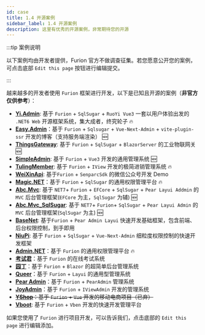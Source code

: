 ```yaml
---
id: case
title: 1.4 开源案例
sidebar_label: 1.4 开源案例
description: 这里有优秀的开源案例，非常期待您的开源
---
```


:::tip 案例说明

以下案例均由开发者提供，Furion 官方不做调查征集。若您愿意公开您的案例，可点击底部 `Edit this page` 按钮进行编辑提交。

:::

越来越多的开发者使用 `Furion` 框架进行开发，以下是已知且开源的案例（**非官方仅供参考**）：

- **[Yi.Admin](https://gitee.com/ccnetcore/Yi)**: 基于 `Furion` + `SqlSugar` + `RuoYi Vue3` 一套以用户体验出发的 `.NET6 Web` 开源框架系统，集大成者，终究轮子 🔥
- **[Easy.Admin](https://gitee.com/miss_you/easy-admin)**：基于 `Furion` + `Sqlsugar` + `Vue-Next-Admin` + `vite-plugin-ssr` 开发的博客（支持服务端渲染） 🆕
- **[ThingsGateway](https://gitee.com/diego2098/ThingsGateway)**: 基于 `Furion` + `SqlSugar` + `BlazorServer` 的工业物联网关 🆕
- **[SimpleAdmin](https://gitee.com/zxzyjs/SimpleAdmin)**: 基于 `Furion` + `Vue3` 开发的通用管理系统 🆕
- **[TulingMember](https://gitee.com/a106_admin/tuling-member)**: 基于 `Furion` + `IView` 开发的极简进销管理系统 🔥
- **[WeiXinApi](https://gitee.com/huguodong520/weixinapi)**: 基于`Furion` + `SenparcSdk` 的微信公众号开发 Demo
- **[Magic.NET](https://gitee.com/zhengguojing/magic-net)**：基于 `Furion` + `SqlSugar` 的通用权限管理平台 🔥
- **[Abc.Mvc](https://gitee.com/co1024/AbcMvc)**: 基于 `NET7`+ `Furion` + `EFCore` + `SqlSugar` + `Pear Layui Addmin` 的 `MVC` 后台管理框架(`EFCore` 为主，`SqlSugar` 为辅) 🆕
- **[Abc.Mvc_SqlSugar](https://gitee.com/co1024/abcmvc_sqlsugar)**: 基于 `NET7`+ `Furion`+ `SqlSugar` + `Pear Layui Admin` 的 `MVC` 后台管理框架(`SqlSugar` 为主) 🆕
- **[BaseNet](https://gitee.com/wg_jianghai/base-net)**: 基于`Furion` + `Pear Admin Layui` 快速开发基础框架，包含前端、后台权限控制，到手即用
- **[NiuPi](https://gitee.com/GionConnection/niupi-free)**: 基于 `Furion` + `SqlSugar` + `Vue-Next-Admin` 细粒度权限控制的快速开发框架
- **[Admin.NET](https://gitee.com/zuohuaijun/Admin.NET)**：基于 `Furion` 的通用权限管理平台 🔥
- **[考试君](https://gitee.com/pig0224/ExamKing)**：基于 `Furion` 的在线考试系统
- **[园丁](https://gitee.com/hgflydream/Gardener)**：基于 `Furion` + `Blazor` 的超简单后台管理系统
- **[Queer](https://gitee.com/songzhidan/queer)**：基于 `Furion` + `Layui` 的通用型管理系统
- **[Pear Admin](https://gitee.com/pear-admin/pear-admin-furion)**：基于 `Furion` + `PearAdmin` 管理系统
- **[JoyAdmin](https://gitee.com/a106_admin/joy-admin)**：基于 `Furion` + `IViewAdmin` 开发的管理系统
- ~~**[YShop](https://gitee.com/yell-run/yshop)**：基于 `Furion` + `Vue` 开发的移动电商项目（已弃）~~
- **[Vboot](https://gitee.com/zsvg/vboot-net)**: 基于 `Furion` + `Vben` 开发的快速开发管理平台

如果您使用了 `Furion` 进行项目开发，可以告诉我们，点击底部的 `Edit this page` 进行编辑添加。
